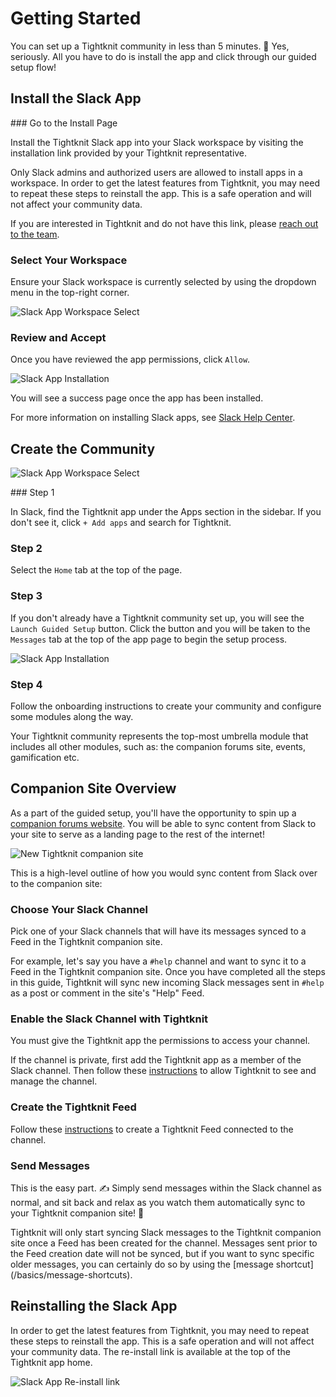 
# Getting Started

You can set up a Tightknit community in less than 5 minutes. 🤯 Yes, seriously. All you have to do is install the app and click through our guided setup flow!

## Install the Slack App

<Steps>
### Go to the Install Page

Install the Tightknit Slack app into your Slack workspace by visiting the installation link provided by your Tightknit representative.

<Callout type="info">
  Only Slack admins and authorized users are allowed to install apps in a
  workspace.
</Callout>

<Callout type="info">
  In order to get the latest features from Tightknit, you may need to repeat
  these steps to reinstall the app. This is a safe operation and will not affect
  your community data.
</Callout>

If you are interested in Tightknit and do not have this link, please [reach out to the team](https://calendly.com/tightknitai/introductory-call).

### Select Your Workspace

Ensure your Slack workspace is currently selected by using the dropdown menu in the top-right corner.

![Slack App Workspace Select](/slack-app-workspace-select.png)

### Review and Accept

Once you have reviewed the app permissions, click `Allow`.

![Slack App Installation](/slack-app-installation.png)

You will see a success page once the app has been installed.

</Steps>

For more information on installing Slack apps, see [Slack Help Center](https://slack.com/help/articles/202035138-Add-apps-to-your-Slack-workspace).

## Create the Community

![Slack App Workspace Select](/tightknit-app-home-new_with-indicators.png)

<Steps>
### Step 1

In Slack, find the Tightknit app under the Apps section in the sidebar.
If you don't see it, click `+ Add apps` and search for Tightknit.

### Step 2

Select the `Home` tab at the top of the page.

### Step 3

If you don't already have a Tightknit community set up, you will see the `Launch Guided Setup` button.
Click the button and you will be taken to the `Messages` tab at the top of the app page to begin the setup process.

![Slack App Installation](/getting-started/guided-setup-flow-start.png)

### Step 4

Follow the onboarding instructions to create your community and configure some modules along the way.

Your Tightknit community represents the top-most umbrella module that includes all other modules, such as: the companion forums site, events, gamification etc.

</Steps>

## Companion Site Overview

As a part of the guided setup, you'll have the opportunity to spin up a [companion forums website](/companion-site/getting-started). You will be able to sync content from Slack to your site to serve as a landing page to the rest of the internet!

![New Tightknit companion site](/web-community-screenshot.png)

This is a high-level outline of how you would sync content from Slack over to the companion site:

<Steps>

### Choose Your Slack Channel

Pick one of your Slack channels that will have its messages synced to a Feed
in the Tightknit companion site.

For example, let's say you have a `#help` channel and want to sync it to a Feed in the Tightknit companion site. Once you have completed all the steps in this guide, Tightknit will sync
new incoming Slack messages sent in `#help` as a post or comment in the site's "Help" Feed.

### Enable the Slack Channel with Tightknit

You must give the Tightknit app the permissions to access your channel.

If the channel is private, first add the Tightknit app as a member of the Slack channel. Then follow these
[instructions](/channels-and-feeds/enable-channel)
to allow Tightknit to see and manage the channel.

### Create the Tightknit Feed

Follow these
[instructions](/channels-and-feeds/create-feed)
to create a Tightknit Feed connected to the channel.

### Send Messages

This is the easy part. ✍️ Simply send messages within the Slack channel as normal, and
sit back and relax as you watch them automatically sync to your Tightknit companion site!
💯

<Callout>
  Tightknit will only start syncing Slack messages to the Tightknit companion
  site once a Feed has been created for the channel. Messages sent prior to the
  Feed creation date will not be synced, but if you want to sync specific older
  messages, you can certainly do so by using the [message
  shortcut](/basics/message-shortcuts).
</Callout>

</Steps>

## Reinstalling the Slack App

In order to get the latest features from Tightknit, you may need to repeat
these steps to reinstall the app. This is a safe operation and will not affect
your community data.
The re-install link is available at the top of the Tightknit app home.

![Slack App Re-install link](/getting-started/reinstall-link.png)
